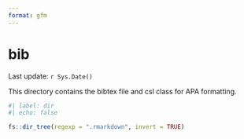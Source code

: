 ```yaml
---
format: gfm
---
```


# bib

Last update: `r Sys.Date()`  

This directory contains the bibtex file and csl class for APA formatting. 

```r
#| label: dir
#| echo: false

fs::dir_tree(regexp = ".rmarkdown", invert = TRUE)
```

